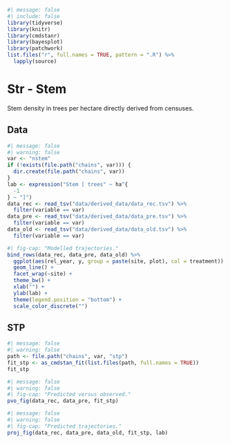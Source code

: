 ```r
#| message: false
#| include: false
library(tidyverse)
library(knitr)
library(cmdstanr)
library(bayesplot)
library(patchwork)
list.files("r", full.names = TRUE, pattern = ".R") %>%
  lapply(source)
```

# Str - Stem {.unnumbered}

Stem density in trees per hectare directly derived from censuses.

## Data

```r
#| message: false
#| warning: false
var <- "nstem"
if (!exists(file.path("chains", var))) {
  dir.create(file.path("chains", var))
}
lab <- expression("Stem [ trees" ~ ha^{
  -1
} ~ "]")
data_rec <- read_tsv("data/derived_data/data_rec.tsv") %>%
  filter(variable == var)
data_pre <- read_tsv("data/derived_data/data_pre.tsv") %>%
  filter(variable == var)
data_old <- read_tsv("data/derived_data/data_old.tsv") %>%
  filter(variable == var)
```

```r
#| fig-cap: "Modelled trajectories."
bind_rows(data_rec, data_pre, data_old) %>%
  ggplot(aes(rel_year, y, group = paste(site, plot), col = treatment)) +
  geom_line() +
  facet_wrap(~site) +
  theme_bw() +
  xlab("") +
  ylab(lab) +
  theme(legend.position = "bottom") +
  scale_color_discrete("")
```

## STP

```r
#| message: false
#| warning: false
path <- file.path("chains", var, "stp")
fit_stp <- as_cmdstan_fit(list.files(path, full.names = TRUE))
fit_stp
```

```r
#| message: false
#| warning: false
#| fig-cap: "Predicted versus observed."
pvo_fig(data_rec, data_pre, fit_stp)
```

```r
#| message: false
#| warning: false
#| fig-cap: "Predicted trajectories."
proj_fig(data_rec, data_pre, data_old, fit_stp, lab)
```
